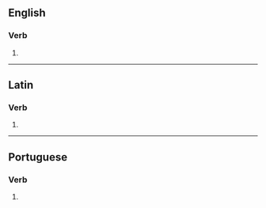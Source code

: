 ==English==

===Verb===
{{head|en|verb form}}

# {{en-third-person singular of|pulverize}}

----

==Latin==

===Verb===
{{la-verb-form|pulverizēs}}

# {{inflection of|la|pulverizō||2|s|pres|actv|subj}}

----

==Portuguese==

===Verb===
{{head|pt|verb form}}

# {{pt-verb form of|pulverizar}}